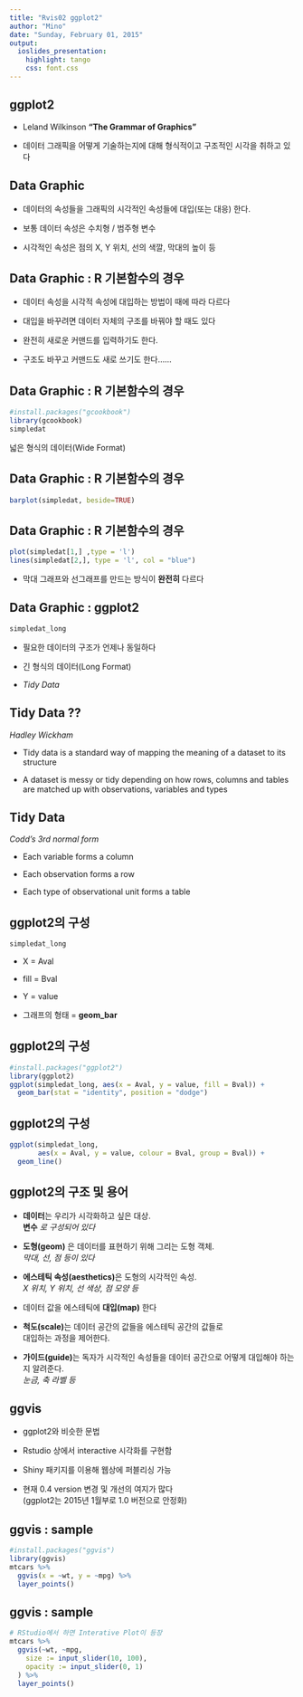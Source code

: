 ```yaml
---
title: "Rvis02 ggplot2"
author: "Mino"
date: "Sunday, February 01, 2015"
output:
  ioslides_presentation:
    highlight: tango
    css: font.css
---
```


## ggplot2

- Leland Wilkinson **“The Grammar of Graphics”**

- 데이터 그래픽을 어떻게 기술하는지에 대해 형식적이고 구조적인 시각을 취하고 있다

## Data Graphic

- 데이터의 속성들을 그래픽의 시각적인 속성들에 대입(또는 대응) 한다.

- 보통 데이터 속성은 수치형 / 범주형 변수

- 시각적인 속성은 점의 X, Y 위치, 선의 색깔, 막대의 높이 등

## Data Graphic : R 기본함수의 경우

- 데이터 속성을 시각적 속성에 대입하는 방법이 때에 따라 다르다

- 대입을 바꾸려면 데이터 자체의 구조를 바꿔야 할 때도 있다

- 완전히 새로운 커맨드를 입력하기도 한다.

- 구조도 바꾸고 커맨드도 새로 쓰기도 한다……

## Data Graphic : R 기본함수의 경우

```r
#install.packages("gcookbook")
library(gcookbook)
simpledat
```

넓은 형식의 데이터(Wide Format)

## Data Graphic : R 기본함수의 경우

```r
barplot(simpledat, beside=TRUE)
```

## Data Graphic : R 기본함수의 경우

```r
plot(simpledat[1,] ,type = 'l')
lines(simpledat[2,], type = 'l', col = "blue")
```

- 막대 그래프와 선그래프를 만드는 방식이 **완전히** 다르다

## Data Graphic : ggplot2

```r
simpledat_long
```

- 필요한 데이터의 구조가 언제나 동일하다

- 긴 형식의 데이터(Long Format)

- *Tidy Data*

## Tidy Data ??

 *Hadley Wickham*

- Tidy data is a standard way of mapping the meaning of a dataset to its structure

-  A dataset is messy or tidy depending on how rows, columns and tables are matched up with observations,
variables and types

## Tidy Data

 *Codd’s 3rd normal form*

- Each variable forms a column

- Each observation forms a row

- Each type of observational unit forms a table

## ggplot2의 구성

```r
simpledat_long
```

- X = Aval

- fill = Bval

- Y = value

- 그래프의 형태 = **geom_bar**

## ggplot2의 구성

```r
#install.packages("ggplot2")
library(ggplot2)
ggplot(simpledat_long, aes(x = Aval, y = value, fill = Bval)) + 
  geom_bar(stat = "identity", position = "dodge")
```

## ggplot2의 구성
```r
ggplot(simpledat_long, 
       aes(x = Aval, y = value, colour = Bval, group = Bval)) +
  geom_line()
```

## ggplot2의 구조 및 용어

- **데이터**는 우리가 시각화하고 싶은 대상. <br>**변수** *로 구성되어 있다*

- **도형(geom)** 은 데이터를 표현하기 위해 그리는 도형 객체. <br>*막대, 선, 점 등이 있다*

- **에스테틱 속성(aesthetics)**은 도형의 시각적인 속성. <br>*X 위치, Y 위치, 선 색상, 점 모양 등*

- 데이터 값을 에스테틱에 **대입(map)** 한다

- **척도(scale)**는 데이터 공간의 값들을 에스테틱 공간의 값들로 <br>대입하는 과정을 제어한다. 

- **가이드(guide)**는 독자가 시각적인 속성들을 데이터 공간으로 어떻게 대입해야 하는지 알려준다. <br>*눈금, 축 라벨 등*

## ggvis

- ggplot2와 비슷한 문법

- Rstudio 상에서 interactive 시각화를 구현함

- Shiny 패키지를 이용해 웹상에 퍼블리싱 가능

- 현재 0.4 version 변경 및 개선의 여지가 많다 <br>(ggplot2는 2015년 1월부로 1.0 버전으로 안정화)

## ggvis : sample

```r
#install.packages("ggvis")
library(ggvis)
mtcars %>%
  ggvis(x = ~wt, y = ~mpg) %>%
  layer_points()
```

## ggvis : sample
```r
# RStudio에서 하면 Interative Plot이 등장
mtcars %>% 
  ggvis(~wt, ~mpg, 
    size := input_slider(10, 100),
    opacity := input_slider(0, 1)
  ) %>% 
  layer_points()
```

